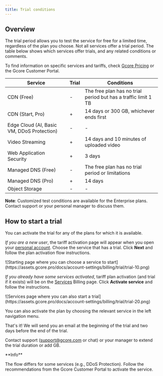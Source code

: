 ---
title: Trial conditions
---

## Overview

The trial period allows you to test the service for free for a limited time, regardless of the plan you choose. Not all services offer a trial period. The table below shows which services offer trials, and any related conditions or comments.

To find information on specific services and tariffs, check [Gcore Pricing](https://gcore.com/pricing/edge-network) or the Gcore Customer Portal.

**Service** | **Trial** | **Conditions**  
---|---|---  
CDN (Free) | - | The free plan has no trial period but has a traffic limit 1 TB  
CDN (Start, Pro) | + | 14 days or 300 GB, whichever ends first  
Edge Cloud (AI, Basic VM, DDoS Protection) | - | -  
Video Streaming | + | 14 days and 10 minutes of uploaded video  
Web Application Security | + | 3 days  
Managed DNS (Free) | - | The free plan has no trial period or limitations  
Managed DNS (Pro) | + | 14 days  
Object Storage | - | -  
  
**Note**: Сustomized test conditions are available for the Enterprise plans. Contact support or your personal manager to discuss them.

## How to start a trial

You can activate the trial for any of the plans for which it is available.

_If you are a new user_, the tariff activation page will appear when you open your [personal account](https://accounts.gcore.com/reports/dashboard). Choose the service that has a trial. Click **Next** and follow the plan activation flow instructions.


<Frame>![Starting page where you can choose a service to start](https://assets.gcore.pro/docs/account-settings/billing/trial/trial-10.png)</Frame>



_If you already have some services activated_, tariff plan activation (and trial if it exists) will be on the [Services](https://accounts.gcore.com/billing/services) Billing page. Click **Activate service** and follow the instructions. 


<Frame>![Services page where you can also start a trial](https://assets.gcore.pro/docs/account-settings/billing/trial/trial-20.png)</Frame>



You can also activate the plan by choosing the relevant service in the left navigation menu.

That's it! We will send you an email at the beginning of the trial and two days before the end of the trial.

Contact support ([support@gcore.com](mailto:support@gcore.com) or chat) or your manager to extend the trial duration or add GB.

<Info>
**Info**

The flow differs for some services (e.g., DDoS Protection). Follow the recommendations from the Gcore Customer Portal to activate the service.
</Info>